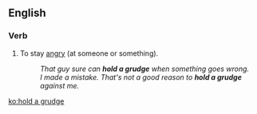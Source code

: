 ==English==

===Verb===
{{head|en|verb|head=[[hold]] [[a]] [[grudge]] (against)}}

# {{idiomatic}} To stay [[angry]] (at someone or something).
#: ''That guy sure can '''hold a grudge''' when something goes wrong.''
#: ''I made a mistake.  That's not a good reason to '''hold a grudge''' against me.''

[[ko:hold a grudge]]